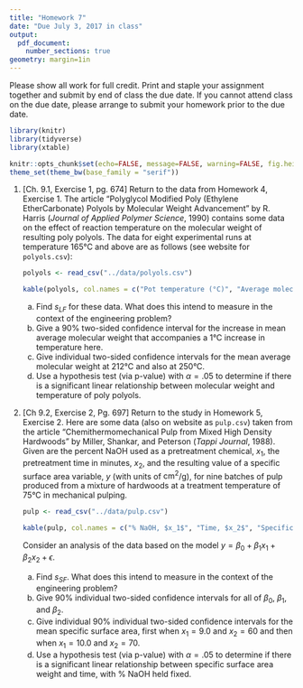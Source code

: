 ```yaml
---
title: "Homework 7"
date: "Due July 3, 2017 in class"
output: 
  pdf_document:
    number_sections: true
geometry: margin=1in
---
```


Please show all work for full credit. Print and staple your assignment together and submit by end of class the due date. If you cannot attend class on the due date, please arrange to submit your homework prior to the due date.


```r
library(knitr)
library(tidyverse)
library(xtable)

knitr::opts_chunk$set(echo=FALSE, message=FALSE, warning=FALSE, fig.height = 2)
theme_set(theme_bw(base_family = "serif"))
```

1. [Ch. 9.1, Exercise 1, pg. 674] Return to the data from Homework 4, Exercise 1. The article "Polyglycol Modified Poly (Ethylene EtherCarbonate) Polyols by Molecular Weight Advancement" by R. Harris (*Journal of Applied Polymer Science*, 1990) contains some data on the effect of reaction temperature on the molecular weight of resulting poly polyols. The data for eight experimental runs at temperature 165°C and above are as follows (see website for `polyols.csv`):

    ```r
    polyols <- read_csv("../data/polyols.csv")
    
    kable(polyols, col.names = c("Pot temperature (°C)", "Average molecular weight"))
    ```
    
    a) Find $s_{LF}$ for these data. What does this intend to measure in the context of the engineering problem?
    c) Give a 90% two-sided confidence interval for the increase in mean average molecular weight that accompanies a 1°C increase in temperature here.
    d) Give individual two-sided confidence intervals for the mean average molecular weight at 212°C and also at 250°C.
    h) Use a hypothesis test (via p-value) with $\alpha = .05$ to determine if there is a significant linear relationship between molecular weight and temperature of poly polyols.
    
2. [Ch 9.2, Exercise 2, Pg. 697] Return to the study in Homework 5, Exercise 2. Here are some data (also on website as `pulp.csv`) taken from the article "Chemithermomechanical Pulp from Mixed High Density Hardwoods" by Miller, Shankar, and Peterson (*Tappi Journal*, 1988). Given are the percent NaOH used as a pretreatment chemical, $x_1$, the pretreatment time in minutes, $x_2$, and the resulting value of a specific surface area variable, $y$ (with units of $\text{cm}^2$/g), for nine batches of pulp produced from a mixture of hardwoods at a treatment temperature of $75$°C in mechanical pulping. 

    ```r
    pulp <- read_csv("../data/pulp.csv")
    
    kable(pulp, col.names = c("% NaOH, $x_1$", "Time, $x_2$", "Specific Surface Area, $y$"))
    ```
    
    Consider an analysis of the data based on the model $y = \beta_0 + \beta_1x_1 + \beta_2x_2 + \epsilon$.
    
    a) Find $s_{SF}$. What does this intend to measure in the context of the engineering problem?
    c) Give 90% individual two-sided confidence intervals for all of $\beta_0$, $\beta_1$, and $\beta_2$.
    d) Give individual 90% individual two-sided confidence intervals for the mean specific surface area, first when $x_1 = 9.0$ and $x_2 = 60$ and then when $x_1 = 10.0$ and $x_2 = 70$.
    h) Use a hypothesis test (via p-value) with $\alpha = .05$ to determine if there is a significant linear relationship between specific surface area weight and time, with % NaOH held fixed.